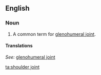 ==English==
===Noun===
{{en-noun|sg=[[shoulder]] [[joint]]}}

# A common term for [[glenohumeral joint]].

====Translations====
{{top}}
''See:'' [[glenohumeral joint]]
{{bottom}}

[[ta:shoulder joint]]